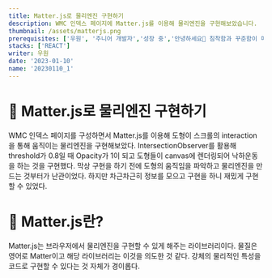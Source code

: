 ```yaml
---
title: Matter.js로 물리엔진 구현하기
description: WMC 인덱스 페이지에 Matter.js를 이용해 물리엔진을 구현해보았습니다.
thumbnail: /assets/matterjs.png
prerequisites: ['우원', '주니어 개발자','성장 중','안녕하세요👏 침착함과 꾸준함이 매력인 주니어 개발자 우원입니다.']
stacks: ['REACT']
writer: 우원
date: '2023-01-10'
name: '20230110_1' 
---
```


# 🎁 Matter.js로 물리엔진 구현하기

WMC 인덱스 페이지를 구성하면서 Matter.js를 이용해 도형이 스크롤의 interaction을 통해 움직이는 물리엔진을 구현해보았다.
IntersectionObserver를 활용해 threshold가 0.8일 때 Opacity가 1이 되고 
도형들이 canvas에 렌더링되어 낙하운동을 하는 것을 구현했다.
막상 구현을 하기 전에 도형의 움직임을 파악하고 물리엔진을 만드는 것부터가 난관이었다.
하지만 차근차근히 정보를 모으고 구현을 하니 재밌게 구현할 수 있었다.

# 📌 Matter.js란?

Matter.js는 브라우저에서 물리엔진을 구현할 수 있게 해주는 라이브러리이다.
물질은 영어로 Matter이고 해당 라이브러리는 이것을 의도한 것 같다.
강체의 물리적인 특성을 코드로 구현할 수 있다는 것 자체가 경이롭다.


